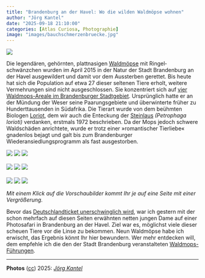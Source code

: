 ```yaml
---
title: "Brandenburg an der Havel: Wo die wilden Waldmöpse wohnen"
author: "Jörg Kantel"
date: "2025-09-18 21:10:00"
categories: [Atlas Curiosa, Photographie]
image: "images/bauchschmerzenbruecke.jpg"
---
```


[![](images/bauchschmerzenbruecke-b.jpg)](https://www.flickr.com/photos/schockwellenreiter/54794988405/)

Die legendären, gehörnten, plattnasigen [Waldmöpse](https://de.wikipedia.org/wiki/Waldm%C3%B6pse) mit Ringel­schwänzchen wurden im April 2015 in der Natur der Stadt Brandenburg an der Havel ausgewildert und damit vor dem Aussterben gerettet. Bis heute hat sich die Population auf etwa 27 dieser seltenen Tiere erholt, weitere Vermehrungen sind nicht ausgeschlossen. Sie konzentriert sich auf [vier Waldmops-Areale im Brandenburger Stadtgebiet](https://erlebnis-brandenburg.de/loriot). Ursprünglich hatte er an der Mündung der Weser seine Paarungsgebiete und überwinterte früher zu Hunderttausenden in Südafrika. Die Tierart wurde von dem beühmten Biologen [Loriot](https://de.wikipedia.org/wiki/Loriot), dem wir auch die Enteckung der [Steinlaus](https://de.wikipedia.org/wiki/Steinlaus) *(Petrophaga lorioti)* verdanken, erstmals 1972 beschrieben. Da der Mops jedoch schwere Waldschäden anrichtete, wurde er trotz einer »romantischer Tierliebe« gnadenlos bejagt und galt bis zum Brandenburger Wiederansiedlungsprogramm als fast ausgestorben.

[![](images/waldmops01.jpg)](https://www.flickr.com/photos/schockwellenreiter/54793804912/)&nbsp;[![](images/waldmops02.jpg)](https://www.flickr.com/photos/schockwellenreiter/54794893994/)&nbsp;[![](images/waldmops03.jpg)](https://www.flickr.com/photos/schockwellenreiter/54794989695/)<br /><br />
[![](images/waldmops04.jpg)](https://www.flickr.com/photos/schockwellenreiter/54794910113/)&nbsp;[![](images/waldmops05.jpg)](https://www.flickr.com/photos/schockwellenreiter/54794909963/)&nbsp;[![](images/waldmops06.jpg)](https://www.flickr.com/photos/schockwellenreiter/54793804197/)<br /><br />
[![](images/waldmops07.jpg)](https://www.flickr.com/photos/schockwellenreiter/54794988820/)&nbsp;[![](images/waldmops08.jpg)](https://www.flickr.com/photos/schockwellenreiter/54794988715/)&nbsp;[![](images/waldmops09.jpg)](https://www.flickr.com/photos/schockwellenreiter/54794892329/)

*Mit einem Klick auf die Vorschaubilder kommt Ihr je auf eine Seite mit einer Vergrößerung.*

Bevor das [Deutschlandticket unerschwinglich wird](https://www.tagesschau.de/eilmeldung/deutschlandticket-preiserhoehung-102.html), war ich gestern mit der schon mehrfach auf diesen Seiten erwähnten netten jungen Dame auf einer Photosafari in Brandenburg an der Havel. Ziel war es, möglichst viele dieser scheuen Tiere vor die Linse zu bekommen. Neun Waldmöpse habe ich erwischt, das Ergebnis könnt Ihr hier bewundern. Wer mehr entdecken will, dem empfehle ich die den der Stadt Brandenburg veranstalteten [Waldmops-Führungen](https://erlebnis-brandenburg.de/mops-fuehrung).

---

**Photos** ([cc](https://creativecommons.org/licenses/by-sa/4.0/deed.de)) 2025: *[Jörg Kantel](http://cognitiones.kantel-chaos-team.de/cv.html)*